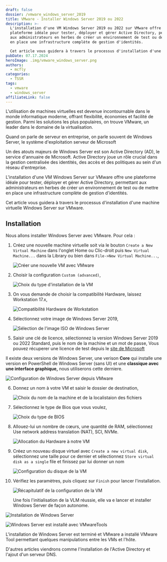 ```yaml
---
draft: false
dossier: /vmware_windows_server_2019
title: VMware - Installer Windows Server 2019 ou 2022
description: >-
  L'installation d'une VM Windows Server 2019 ou 2022 sur VMware offre une
  plateforme idéale pour tester, déployer et gérer Active Directory, permettant
  aux administrateurs en herbes de créer un environnement de test ou de mettre
  en place une infrastructure complète de gestion d'identités.

  Cet article vous guidera à travers le processus d'installation d'une machine virtuelle Windows Server sur VMware.
pubDate: 07.17.2024
heroImage: .img/vmware_windows_server.png
authors:
  - mcfly
categories:
  - TSSR
tags:
  - vmware
  - windows_server
affiliateLink: false
---
```


L'utilisation de machines virtuelles est devenue incontournable dans le monde informatique moderne, offrant flexibilité, économies et facilité de gestion. Parmi les solutions les plus populaires, on trouve VMware, un leader dans le domaine de la virtualisation.

Quand on parle de serveur en entreprise, on parle souvent de Windows Server, le système d'exploitation serveur de Microsoft

Un des atouts majeurs de Windows Server est son Active Directory (AD), le service d'annuaire de Microsoft. Active Directory joue un rôle crucial dans la gestion centralisée des identités, des accès et des politiques au sein d'un réseau d'entreprise. 

L'installation d'une VM Windows Server sur VMware offre une plateforme idéale pour tester, déployer et gérer Active Directory, permettant aux administrateurs en herbes de créer un environnement de test ou de mettre en place une infrastructure complète de gestion d'identités.

Cet article vous guidera à travers le processus d'installation d'une machine virtuelle Windows Server sur VMware.

## Installation

Nous allons installer Windows Server avec VMware. Pour cela :

1. Créez une nouvelle machine virtuelle soit via le bouton `Create a New Virtual Machine` dans l'onglet Home ou Clic-droit puis `New Virtual Machine...` dans la Library ou bien dans `File->New Virtual Machine...`,

   ![Créer une nouvelle VM avec VMware](.img/vmware_interface.png "Créer une nouvelle VM avec VMware")
2. Choisir la configuration `Custom (advanced)`,

   ![Choix du type d'installation de la VM](.img/vmware_new_machine.png "Choix du type d'installation de la VM")
3. On vous demande de choisir la compatibilité Hardware, laissez Workstation 17.x,

   ![Compatibilité Hardware de Workstation](.img/vmware_new_machine_version.png "Compatibilité Hardware de Workstation")
4. Sélectionnez votre image de Windows Server 2019,

   ![Sélection de l'image ISO de Windows Server](.img/vmware_new_machine_os.png "Sélection de l'image ISO de Windows Server")
5. Saisir une clé de licence, sélectionnez la version Windows Server 2019 ou 2022 Standard, puis le nom de la machine et un mot de passe,
  <Alert type="info">Vous pouvez récuperer une licence de test depuis le [site de Microsoft](https://learn.microsoft.com/fr-fr/windows-server/get-started/kms-client-activation-keys?tabs=server2019%2Cwindows10ltsc%2Cversion1803%2Cwindows81#windows-server-ltsc)</Alert>

  <Alert type="info">Il existe deux versions de Windows Server, une verison **Core** qui installe une version en PowerShell de Windows Server (sans UI) et une **classique avec une interface graphique,** nous utiliserons cette derniere.</Alert>

![Configuration de Windows Server depuis VMware](.img/vmware_new_machine_key.png "Configuration de Windows Server depuis VMware")

6. Donnez un nom à votre VM et saisir le dossier de destination,

   ![Choix du nom de la machine et de la localistaion des fichiers](.img/vmware_new_machine_name_location.png "Choix du nom de la machine et de la localistaion des fichiers")
7. Sélectionnez le type de Bios que vous voulez,

   ![Choix du type de BIOS](.img/vmware_new_machine_bios.png "Choix du type de BIOS")
8. Allouez-lui un nombre de cœurs, une quantité de RAM, sélectionnez Use network address translation (NAT), SCI, NVMe.

   ![Allocation du Hardware à notre VM](.img/vmware_new_machine_cpu_ram_network_sci.png "Allocation du Hardware à notre VM")
9. Créez un nouveau disque virtuel avec `Create a new virtual disk`, sélectionnez une taille pour ce dernier et sélectionnez `Store virtual disk as a single` file et finissez par lui donner un nom

   ![Configuration du disque de la VM](.img/vmware_new_machine_disk_multi.png "Configuration du disque de la VM")
10. Vérifiez les paramètres, puis cliquez sur `Finish` pour lancer l'installation.

    ![Récapitulatif de la configuration de la VM](.img/vmware_new_machine_infos.png "Récapitulatif de la configuration de la VM")

    Une fois l'initialisation de la VLM réussie, elle va e lancer et installer Windows Server de façon autonome.

![Installation de Windows Server](.img/windows_server_2019_installation.png "Installation de Windows Server")

![Windows Server est installé avec VMwareTools](.img/windows_server_2019_vmware_tool.png "Windows Server est installé avec VMwareTools")

L'installation de Windows Server est terminé et VMware a installé VMware Tool permettant quelques manipulations entre les VMs et l'hôte.

D'autres articles viendrons comme l'installation de l'Active Directory et l'ajout d'un serveur DNS.